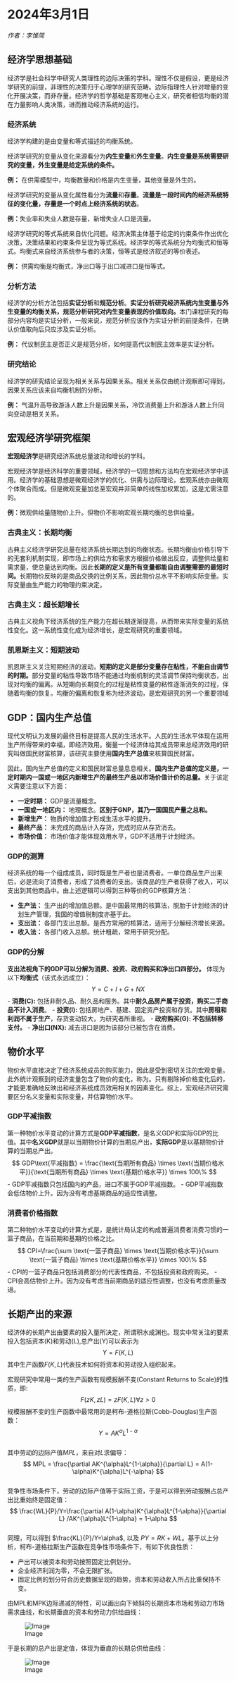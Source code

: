 # 2024年3月1日
*作者：李惟简*

## 经济学思想基础

经济学是社会科学中研究人类理性的边际决策的学科。理性不仅是假设，更是经济学研究的前提，非理性的决策归于心理学的研究范畴。边际指理性人针对增量的变化开展决策，而非存量。经济学的哲学基础是客观唯心主义，研究者相信均衡的潜在力量影响人类决策，进而推动经济系统的运行。

### 经济系统

经济学构建的是由变量和等式描述的均衡系统。

经济学研究的变量从变化来源看分为**内生变量**和**外生变量**。**内生变量是系统需要研究的变量，外生变量是给定系统的条件。**

**例：** 在供需模型中，均衡数量和价格是内生变量，其他变量是外生的。

经济学研究的变量从变化属性看分为**流量**和**存量**。**流量是一段时间内的经济系统特征的变化量，存量是一个时点上经济系统的状态**。

**例：**失业率和失业人数是存量，新增失业人口是流量。

经济学研究的等式系统来自优化问题。经济决策主体基于给定的约束条件作出优化决策，决策结果和约束条件呈现为等式系统。经济学的等式系统分为均衡式和恒等式。均衡式来自经济系统参与者的决策，恒等式是经济叙述的等价表述。

**例：** 供需均衡是均衡式，净出口等于出口减进口是恒等式。

### 分析方法

经济学的分析方法包括**实证分析**和**规范分析**。**实证分析研究经济系统内生变量与外生变量的均衡关系，规范分析研究对内生变量表现的价值取向。**本门课程研究的每部分内容均是实证分析，一般来说，规范分析应该作为实证分析的前提条件，在确认价值取向后只应涉及实证分析。

**例：** 代议制民主是否正义是规范分析，如何提高代议制民主效率是实证分析。

### 研究结论

经济学的研究结论呈现为相关关系与因果关系。相关关系仅由统计观察即可得到，因果关系应该来自均衡机制的分析。

**例：** 气温升高导致游泳人数上升是因果关系，冷饮消费量上升和游泳人数上升同向变动是相关关系。

## 宏观经济学研究框架

**宏观经济学**是研究经济系统总量波动和增长的学科。

宏观经济学是经济科学的重要领域，经济学的一切思想和方法均在宏观经济学中适用。经济学的基础思想是微观经济学的优化、供需与边际理论，宏观系统亦由微观个体聚合而成。但是微观变量加总至宏观并非简单的线性加权累加，这是尤需注意的。

**例：**微观供给量随物价上升。但物价不影响宏观长期均衡的总供给量。

### 古典主义：长期均衡

古典主义经济学研究总量在经济系统长期达到的均衡状态。长期均衡由价格引导下的无套利机制实现，即市场上的供给方和需求方根据价格做出反应，调整供给量和需求量，使总量达到均衡。因此**长期的定义是所有变量都能自由调整需要的最短时间。**长期物价反映的是商品交换的比例关系，因此物价总水平不影响实际变量。实际变量由生产能力的物理约束决定。

### 古典主义：超长期增长

古典主义视角下经济系统的生产能力在超长期逐渐提高，从而带来实际变量的系统性变化。这一系统性变化成为经济增长，是宏观研究的重要领域。

### 凯恩斯主义：短期波动

凯恩斯主义关注短期经济的波动，**短期的定义是部分变量存在粘性，不能自由调节的时期。**部分变量的粘性导致市场不能通过均衡机制的灵活调节保持均衡状态，出现对均衡的偏离。从短期向长期变化的过程是粘性变量的粘性逐渐消失的过程，伴随着均衡的恢复。均衡的偏离和恢复称为经济波动，是宏观研究的另一个重要领域

## GDP：国内生产总值

现代文明认为发展的最终目标是提高人民的生活水平。人民的生活水平体现在运用生产所得带来的幸福，即经济效用。衡量一个经济体给其成员带来总经济效用的研究叫做国民财富核算，该研究主要使用**国内生产总值**来核算国民财富。

因此，国内生产总值的定义和国民财富总量息息相关。**国内生产总值的定义是，一定时期内一国或一地区内新增生产的最终生产品以市场价值计价的总量。**关于该定义需要注意以下方面：

- **一定时期：** GDP是流量概念。
- **一国或一地区内：** 地理概念。**区别于GNP，其乃一国国民产量之总和。**
- **新增生产：** 物质的增加值才形成生活水平的提升。
- **最终产品：** 未完成的商品计入存货，完成时应从存货消去。
- **市场价值：** 市场价值才能体现效用水平，GDP不适用于计划经济。

### GDP的测算

经济系统的每一个组成成员，同时既是生产者也是消费者。一单位商品生产出来后，必是流向了消费者，形成了消费者的支出。该商品的生产者获得了收入，可以支出到其他商品中。由上述逻辑可以得到三种等价的GDP核算方法：

- **生产法：** 生产出的增加值总额。是中国最常用的核算法，脱胎于计划经济的计划生产管理，我国的增值税制度亦基于此。
- **支出法：** 各部门支出总额。是西方常用的核算法，适用于分解经济增长来源。
- **收入法：** 各部门收入总额。统计粗疏，常用于研究分配。

### GDP的分解

**支出法视角下的GDP可以分解为消费、投资、政府购买和净出口四部分。** 体现为以下**均衡式**（该式永远成立）：
$$
Y = C + I + G + NX
$$
- **消费(C):** 包括非耐久品、耐久品和服务。其中**耐久品房产属于投资，购买二手商品不计入消费**。
- **投资(I):** 包括房地产、基建、固定资产投资和存货。其中**房租和利润不属于生产**，存货变动较大，为研究者所重视。
- **政府购买(G):** **不包括转移支付。**
- **净出口(NX):** 减去进口是因为该部分已被包含在消费。

## 物价水平

物价水平直接决定了经济系统成员的购买能力，因此是受到密切关注的宏观变量。此外统计观察到的经济变量包含了物价的变化，称为\textbf{名义变量}。只有剔除掉价格变化后的\textbf{实际变量}，才能更准确地反映出和经济系统成员效用相关的因素变化。综上，宏观经济研究需要区分名义变量和实际变量，并估算物价水平。

### GDP平减指数

第一种物价水平变动的计算方式是**GDP平减指数**，是名义GDP和实际GDP的比值。其中**名义GDP**就是以当期物价计算的当期总产出，**实际GDP**是以基期物价计算的当期总产出。
$$
GDP\text{平减指数} = \frac{\text{当期所有商品} \times \text{当期价格水平}}{\text{当期所有商品} \times \text{基期价格水平}} \times 100\%
$$
- GDP平减指数只包括国内的产品，进口不属于GDP平减指数。
- GDP平减指数会低估物价上升。因为没有考虑基期商品的适应性调整。

### 消费者价格指数

第二种物价水平变动的计算方式是\textbf{消费者价格指数CPI}，是统计局认定的构成普遍消费者消费习惯的一篮子商品，在当前期和基期的价格之比。		
$$
CPI=\frac{\sum \text{一篮子商品} \times \text{当期价格水平}}{\sum \text{一篮子商品} \times \text{基期价格水平}} \times 100\%
$$
- CPI的一篮子商品只包括消费部分的代表性商品，不包括投资和政府购买。
- CPI会高估物价上升。因为没有考虑当前期商品的适应性调整，也没有考虑质量改进。

## 长期产出的来源
		
经济体的长期产出由要素的投入量所决定，所谓积水成渊也。现实中常关注的要素投入包括资本(K)和劳动(L),总产出(Y)可以表示为	
$$
Y=F(K,L)
$$
其中生产函数$F(K,L)$代表技术如何将资本和劳动投入组织起来。
		
宏观研究中常用一类的生产函数有规模报酬不变(Constant Returns to Scale)的性质，即:	
$$
F(zK,zL) = zF(K,L) \forall z>0
$$
规模报酬不变的生产函数中最常用的是柯布-道格拉斯(Cobb–Douglas)生产函数：	
$$
Y = AK^{\alpha}L^{1-\alpha}
$$	
其中劳动的边际产值$MPL$，来自对$L$求偏导：	
$$
MPL = \frac{\partial AK^{\alpha}L^{1-\alpha}}{\partial L} = A(1-\alpha)K^{\alpha}L^{-\alpha}
$$	
竞争性市场条件下，劳动的边际产值等于实际工资，于是可以得到劳动报酬占总产出比重始终是固定值：
$$
\frac{WL}{P}/Y=\frac{\partial A(1-\alpha)K^{\alpha}L^{1-\alpha}}{\partial L} /AK^{\alpha}L^{1-\alpha} = 1-\alpha
$$		
同理，可以得到 $\frac{KL}{P}/Y=\alpha$, 以及 $PY = RK + WL$。基于以上分析，柯布-道格拉斯生产函数在竞争性市场条件下，有如下优良性质：
		
- 产出可以被资本和劳动按照固定比例划分。
- 企业经济利润为零，不会无限扩张。
- 固定比例的划分符合历史数据呈现的趋势，资本和劳动收入所占比重保持不变。

		
由MPL和MPK边际递减的特性，可以画出向下倾斜的长期资本市场和劳动力市场需求曲线，和长期垂直的资本和劳动力供给曲线：

![Image](figures/1-1.png)

于是长期的总产出是定值，体现为垂直的长期总供给曲线：

![Image](figures/1-2.png)

	


